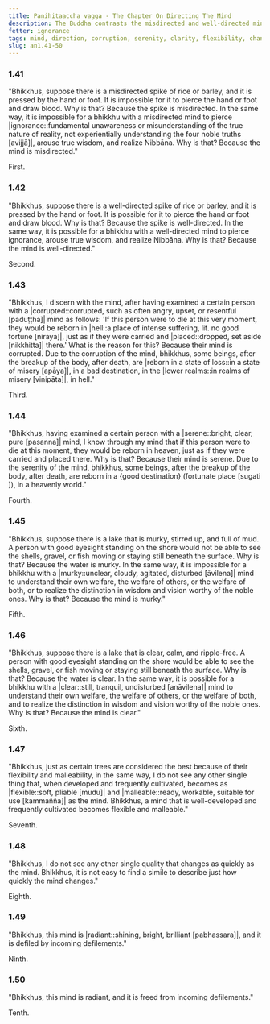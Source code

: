 ```yaml
---
title: Paṇihitaaccha vagga - The Chapter On Directing The Mind
description: The Buddha contrasts the misdirected and well-directed mind, and explains the importance of directing the mind.
fetter: ignorance
tags: mind, direction, corruption, serenity, clarity, flexibility, change, radiance, defilements, an, an1
slug: an1.41-50
---
```


### 1.41

"Bhikkhus, suppose there is a misdirected spike of rice or barley, and it is pressed by the hand or foot. It is impossible for it to pierce the hand or foot and draw blood. Why is that? Because the spike is misdirected. In the same way, it is impossible for a bhikkhu with a misdirected mind to pierce |ignorance::fundamental unawareness or misunderstanding of the true nature of reality, not experientially understanding the four noble truths [avijjā]|, arouse true wisdom, and realize Nibbāna. Why is that? Because the mind is misdirected."

First.

### 1.42

"Bhikkhus, suppose there is a well-directed spike of rice or barley, and it is pressed by the hand or foot. It is possible for it to pierce the hand or foot and draw blood. Why is that? Because the spike is well-directed. In the same way, it is possible for a bhikkhu with a well-directed mind to pierce ignorance, arouse true wisdom, and realize Nibbāna. Why is that? Because the mind is well-directed."

Second.

### 1.43

"Bhikkhus, I discern with the mind, after having examined a certain person with a |corrupted::corrupted, such as often angry, upset, or resentful [paduṭṭha]| mind as follows: 'If this person were to die at this very moment, they would be reborn in |hell::a place of intense suffering, lit. no good fortune [niraya]|, just as if they were carried and |placed::dropped, set aside [nikkhitta]| there.' What is the reason for this? Because their mind is corrupted. Due to the corruption of the mind, bhikkhus, some beings, after the breakup of the body, after death, are |reborn in a state of loss::in a state of misery [apāya]|, in a bad destination, in the |lower realms::in realms of misery [vinipāta]|, in hell."

Third.

### 1.44

"Bhikkhus, having examined a certain person with a |serene::bright, clear, pure [pasanna]| mind, I know through my mind that if this person were to die at this moment, they would be reborn in heaven, just as if they were carried and placed there. Why is that? Because their mind is serene. Due to the serenity of the mind, bhikkhus, some beings, after the breakup of the body, after death, are reborn in a \{good destination} (fortunate place [sugati
]), in a heavenly world."

Fourth.

### 1.45

"Bhikkhus, suppose there is a lake that is murky, stirred up, and full of mud. A person with good eyesight standing on the shore would not be able to see the shells, gravel, or fish moving or staying still beneath the surface. Why is that? Because the water is murky. In the same way, it is impossible for a bhikkhu with a |murky::unclear, cloudy, agitated, disturbed [āvilena]| mind to understand their own welfare, the welfare of others, or the welfare of both, or to realize the distinction in wisdom and vision worthy of the noble ones. Why is that? Because the mind is murky."

Fifth.

### 1.46

"Bhikkhus, suppose there is a lake that is clear, calm, and ripple-free. A person with good eyesight standing on the shore would be able to see the shells, gravel, or fish moving or staying still beneath the surface. Why is that? Because the water is clear. In the same way, it is possible for a bhikkhu with a |clear::still, tranquil, undisturbed [anāvilena]| mind to understand their own welfare, the welfare of others, or the welfare of both, and to realize the distinction in wisdom and vision worthy of the noble ones. Why is that? Because the mind is clear."

Sixth.

### 1.47

"Bhikkhus, just as certain trees are considered the best because of their flexibility and malleability, in the same way, I do not see any other single thing that, when developed and frequently cultivated, becomes as |flexible::soft, pliable [mudu]| and |malleable::ready, workable, suitable for use [kammañña]| as the mind. Bhikkhus, a mind that is well-developed and frequently cultivated becomes flexible and malleable."

Seventh.

### 1.48

"Bhikkhus, I do not see any other single quality that changes as quickly as the mind. Bhikkhus, it is not easy to find a simile to describe just how quickly the mind changes."

Eighth.

### 1.49

"Bhikkhus, this mind is |radiant::shining, bright, brilliant [pabhassara]|, and it is defiled by incoming defilements."

Ninth.

### 1.50

"Bhikkhus, this mind is radiant, and it is freed from incoming defilements."

Tenth.
